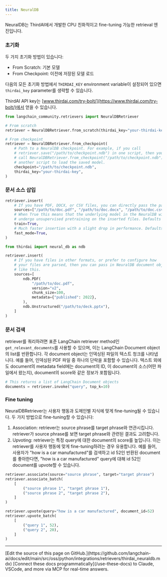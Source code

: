 ```yaml
---
title: NeuralDB
---
```


NeuralDB는 ThirdAI에서 개발한 CPU 친화적이고 fine-tuning 가능한 retrieval 엔진입니다.

### **초기화**

두 가지 초기화 방법이 있습니다:

- From Scratch: 기본 모델
- From Checkpoint: 이전에 저장된 모델 로드

다음의 모든 초기화 방법에서 `THIRDAI_KEY` environment variable이 설정되어 있으면 `thirdai_key` parameter를 생략할 수 있습니다.

ThirdAI API key는 [www.thirdai.com/try-bolt/](https://www.thirdai.com/try-bolt/)에서 얻을 수 있습니다.

```python
from langchain_community.retrievers import NeuralDBRetriever

# From scratch
retriever = NeuralDBRetriever.from_scratch(thirdai_key="your-thirdai-key")

# From checkpoint
retriever = NeuralDBRetriever.from_checkpoint(
    # Path to a NeuralDB checkpoint. For example, if you call
    # retriever.save("/path/to/checkpoint.ndb") in one script, then you can
    # call NeuralDBRetriever.from_checkpoint("/path/to/checkpoint.ndb") in
    # another script to load the saved model.
    checkpoint="/path/to/checkpoint.ndb",
    thirdai_key="your-thirdai-key",
)
```

### **문서 소스 삽입**

```python
retriever.insert(
    # If you have PDF, DOCX, or CSV files, you can directly pass the paths to the documents
    sources=["/path/to/doc.pdf", "/path/to/doc.docx", "/path/to/doc.csv"],
    # When True this means that the underlying model in the NeuralDB will
    # undergo unsupervised pretraining on the inserted files. Defaults to True.
    train=True,
    # Much faster insertion with a slight drop in performance. Defaults to True.
    fast_mode=True,
)

from thirdai import neural_db as ndb

retriever.insert(
    # If you have files in other formats, or prefer to configure how
    # your files are parsed, then you can pass in NeuralDB document objects
    # like this.
    sources=[
        ndb.PDF(
            "/path/to/doc.pdf",
            version="v2",
            chunk_size=100,
            metadata={"published": 2022},
        ),
        ndb.Unstructured("/path/to/deck.pptx"),
    ]
)
```

### **문서 검색**

retriever를 쿼리하려면 표준 LangChain retriever method인 `get_relevant_documents`를 사용할 수 있으며, 이는 LangChain Document object의 list를 반환합니다. 각 document object는 인덱싱된 파일의 텍스트 청크를 나타냅니다. 예를 들어, 인덱싱된 PDF 파일 중 하나의 단락을 포함할 수 있습니다. 텍스트 외에도 document의 metadata field에는 document의 ID, 이 document의 소스(어떤 파일에서 왔는지), document의 score와 같은 정보가 포함됩니다.

```python
# This returns a list of LangChain Document objects
documents = retriever.invoke("query", top_k=10)
```

### **Fine tuning**

NeuralDBRetriever는 사용자 행동과 도메인별 지식에 맞게 fine-tuning될 수 있습니다. 두 가지 방법으로 fine-tuning할 수 있습니다:

1. Association: retriever는 source phrase를 target phrase와 연관시킵니다. retriever가 source phrase를 보면 target phrase와 관련된 결과도 고려합니다.
2. Upvoting: retriever는 특정 query에 대한 document의 score를 높입니다. 이는 retriever를 사용자 행동에 맞게 fine-tuning하려는 경우 유용합니다. 예를 들어, 사용자가 "how is a car manufactured"를 검색하고 id 52인 반환된 document를 좋아한다면, "how is a car manufactured" query에 대해 id 52인 document를 upvote할 수 있습니다.

```python
retriever.associate(source="source phrase", target="target phrase")
retriever.associate_batch(
    [
        ("source phrase 1", "target phrase 1"),
        ("source phrase 2", "target phrase 2"),
    ]
)

retriever.upvote(query="how is a car manufactured", document_id=52)
retriever.upvote_batch(
    [
        ("query 1", 52),
        ("query 2", 20),
    ]
)
```

---

<Callout icon="pen-to-square" iconType="regular">
    [Edit the source of this page on GitHub.](https://github.com/langchain-ai/docs/edit/main/src/oss/python/integrations/retrievers/thirdai_neuraldb.mdx)
</Callout>
<Tip icon="terminal" iconType="regular">
    [Connect these docs programmatically](/use-these-docs) to Claude, VSCode, and more via MCP for    real-time answers.
</Tip>
